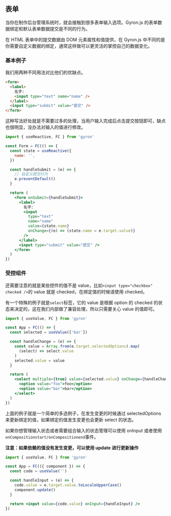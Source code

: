 ## 表单

当你在制作后台管理系统时，就会接触到很多表单输入选项。Gyron.js 的表单数据绑定和默认表单数据提交是不同的行为。

在 HTML 表单中的提交数据由 DOM 元素属性和值提供，在 Gyron.js 中不同的是你需要自定义数据的绑定，通常这样做可以更灵活的掌控自己的数据变化。

### 基本例子

我们用两种不同用法对比他们的优缺点。

```HTML
<form>
  <label>
    名字:
    <input type="text" name="name" />
  </label>
  <input type="submit" value="提交" />
</form>
```

这种写法好处就是不需要过多的处理，当用户输入完成后点击提交按钮即可，缺点也很明显，没办法对输入的值进行修改。

```jsx line=9
import { useReactive, FC } from 'gyron'

const Form = FC(() => {
  const state = useReactive({
    name: '',
  })

  const handleSubmit = (e) => {
    // 自定义提交行为
    e.preventDefault()
  }

  return (
    <form onSubmit={handleSubmit}>
      <label>
        名字:
        <input
          type="text"
          name="name"
          value={state.name}
          onChange={(e) => (state.name = e.target.value)}
        />
      </label>
      <input type="submit" value="提交" />
    </form>
  )
})
```

### 受控组件

还需要注意的就是某些控件的值不是 value，比如`<input type="checkbox" checked />`的 value 就是 checked，在绑定值的时候请使用 checked。

有一个特殊的例子就是`select`标签，它的 value 是根据 option 的 checked 的状态来决定的，这在我们内部做了兼容处理，所以只需要关心 value 的值即可。

```jsx
import { useValue, FC } from 'gyron'

const App = FC(() => {
  const selected = useValue(['bar'])

  const handleChange = (e) => {
    const value = Array.from(e.target.selectedOptions).map(
      (select) => select.value
    )
    selected.value = value
  }

  return (
    <select multiple={true} value={selected.value} onChange={handleChange}>
      <option value="foo">foo</option>
      <option value="bar">bar</option>
    </select>
  )
})
```

上面的例子就是一个简单的多选例子，在发生变更的时候通过 selectedOptions 来更新绑定的值，如果绑定的值发生变更也会更新 select 的状态。

如果你想管理输入状态或者需要组合输入的状态管理可以使用 onInput 或者使用`onCompositionstart/onCompositionend`事件。

**注意：如果依赖的值没有发生变更，可以使用 update 进行更新操作**

```jsx line=8
import { useValue, FC } from 'gyron'

const App = FC(({ component }) => {
  const code = useValue('')

  const handleInput = (e) => {
    code.value = e.target.value.toLocaleUpperCase()
    component.update()
  }

  return <input value={code.value} onInput={handleInput} />
})
```
